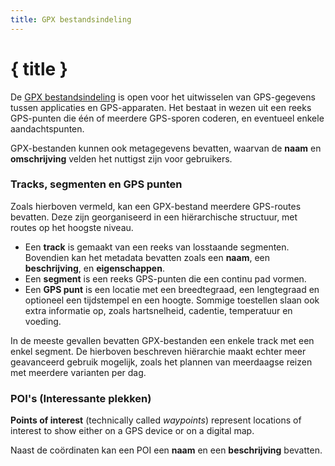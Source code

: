 ```yaml
---
title: GPX bestandsindeling
---
```


<script>
</script>

# { title }

De <a href="https://www.topografix.com/gpx.asp" target="_blank">GPX bestandsindeling</a> is open voor het uitwisselen van GPS-gegevens tussen applicaties en GPS-apparaten.
Het bestaat in wezen uit een reeks GPS-punten die één of meerdere GPS-sporen coderen, en eventueel enkele aandachtspunten.

GPX-bestanden kunnen ook metagegevens bevatten, waarvan de **naam** en **omschrijving** velden het nuttigst zijn voor gebruikers.

### <Waypoints size="16" class="inline-block" style="margin-bottom: 2px" /> Tracks, segmenten en GPS punten

Zoals hierboven vermeld, kan een GPX-bestand meerdere GPS-routes bevatten.
Deze zijn georganiseerd in een hiërarchische structuur, met routes op het hoogste niveau.

- Een **track** is gemaakt van een reeks van losstaande segmenten.
  Bovendien kan het metadata bevatten zoals een **naam**, een **beschrijving**, en **eigenschappen**.
- Een **segment** is een reeks GPS-punten die een continu pad vormen.
- Een **GPS punt** is een locatie met een breedtegraad, een lengtegraad en optioneel een tijdstempel en een hoogte.
  Sommige toestellen slaan ook extra informatie op, zoals hartsnelheid, cadentie, temperatuur en voeding.

In de meeste gevallen bevatten GPX-bestanden een enkele track met een enkel segment.
De hierboven beschreven hiërarchie maakt echter meer geavanceerd gebruik mogelijk, zoals het plannen van meerdaagse reizen met meerdere varianten per dag.

### POI's (Interessante plekken)

**Points of interest** (technically called _waypoints_) represent locations of interest to show either on a GPS device or on a digital map.

Naast de coördinaten kan een POI een **naam** en een **beschrijving** bevatten.
